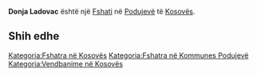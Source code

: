 {{Fshat në Kosovës
 | Emri                = Donja Ladovac
 | EmriAlt                = Donja Ladovac,Donja Mala,Lladoc e Poshteme,Lladoc e Poshtëme,Mala e Poshteme,Mala e Poshtëme
 | Emri (Rasa dhanore) = 
 | Figura              = 
 | Shteti              = Kosovës
 | Komuna              = Podujevë
 | Kodi postar         = 
 | Sipërfaqja          = 

 | Popullsia           = 

 | Regj. i popullsisë  = 
 | Dend. e popullsisë  = 
 | Faqja zyrtare       = 
 <!--- Koordinatat ----> 
 | Gjerësia            = 42.87981
 | Gjatësia            = 21.23551
 | Lartësia            = 
}}
'''Donja Ladovac''' është një [[Fshati]] në [[Podujevë]] të [[Kosovës]].

<!-- == Gjeografia == -->
<!-- == Historia == -->
<!-- == Demografia == -->
== Shih edhe ==
{{Komuna Podujevë}}
{{Kosovo-Administrata-Cung}}

[[Kategoria:Fshatra në Kosovës]]
[[Kategoria:Fshatra në Kommunes Podujevë]]
[[Kategoria:Vendbanime në Kosovës]]